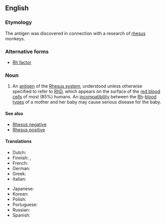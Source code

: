 ==English==
{{wikipedia}}

===Etymology===
The antigen was discovered in connection with a research of [[rhesus]] monkeys.

===Alternative forms===
* [[Rh factor]]

===Noun===
{{en-noun|head=[[Rhesus]] [[factor]]}}

# An [[antigen]] of the [[Rhesus system]], understood unless otherwise specified to refer to [[RhD]], which appears on the surface of the [[red blood cell|red blood cells]] of most (85%) humans. An [[incompatibility]] between the [[Rh]]-[[blood type|blood types]] of a mother and her baby may cause serious disease for the baby.

====See also====
* [[Rhesus negative]]
* [[Rhesus positive]]

====Translations====
{{trans-top|RhD-antigen}}
* Dutch: {{t+|nl|resusfactor|m}}
* Finnish: {{t|fi|reesustekijä}}, {{t|fi|Rh-tekijä}}
* French: {{t-needed|fr}}
* German: {{t-needed|de}}
* Greek: {{t+|el|ρέζους|n}}
* Italian: {{t-needed|it}}
{{trans-mid}}
* Japanese: {{t-needed|ja}}
* Korean: {{t-needed|ko}}
* Polish: {{t-needed|pl}}
* Portuguese: {{t-needed|pt}}
* Russian: {{t-needed|ru}}
* Spanish: {{t-needed|es}}
{{trans-bottom}}